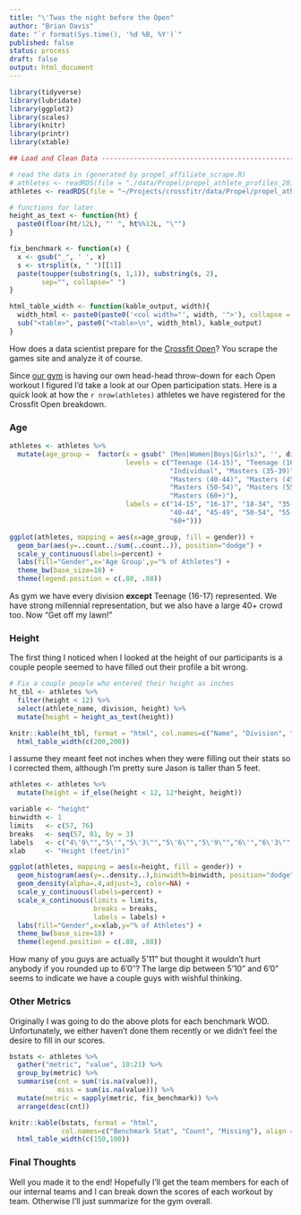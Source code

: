 ```yaml
---
title: "\'Twas the night before the Open"
author: "Brian Davis"
date: "`r format(Sys.time(), '%d %B, %Y')`"
published: false
status: process
draft: false
output: html_document
---
```


```r
library(tidyverse)
library(lubridate)
library(ggplot2)
library(scales)
library(knitr)
library(printr)
library(xtable)

## Load and Clean Data ---------------------------------------------------------

# read the data in (generated by propel_affiliate_scrape.R)
# athletes <- readRDS(file = "./data/Propel/propel_athlete_profiles_2017.rds")
athletes <- readRDS(file = "~/Projects/crossfitr/data/Propel/propel_athlete_profiles_2017.rds")

# functions for later
height_as_text <- function(ht) {
  paste0(floor(ht/12L), "' ", ht%%12L, "\"")
}

fix_benchmark <- function(x) {
  x <- gsub("_", ' ', x)
  s <- strsplit(x, " ")[[1]]
  paste(toupper(substring(s, 1,1)), substring(s, 2),
        sep="", collapse=" ")
}

html_table_width <- function(kable_output, width){
  width_html <- paste0(paste0('<col width="', width, '">'), collapse = "\n")
  sub("<table>", paste0("<table>\n", width_html), kable_output)
}
```

How does a data scientist prepare for the [Crossfit
Open](https://games.crossfit.com/)?  You scrape the games site and analyze it of
course.

Since [our gym](http://crossfitpropel.com/) is having our own head-head
throw-down for each Open workout I figured I'd take a look at our Open
participation stats.  Here is a quick look at how the `r nrow(athletes)`
athletes we have registered for the Crossfit Open breakdown. 


### Age

```r
athletes <- athletes %>% 
  mutate(age_group =  factor(x = gsub(" (Men|Women|Boys|Girls)", '', division),
                             levels = c("Teenage (14-15)", "Teenage (16-17)",
                                        "Individual", "Masters (35-39)",
                                        "Masters (40-44)", "Masters (45-49)",
                                        "Masters (50-54)", "Masters (55-59)",
                                        "Masters (60+)"),
                             labels = c("14-15", "16-17", "18-34", "35-39",
                                        "40-44", "45-49", "50-54", "55-59",
                                        "60+")))

ggplot(athletes, mapping = aes(x=age_group, fill = gender)) +
  geom_bar(aes(y=..count../sum(..count..)), position="dodge") +
  scale_y_continuous(labels=percent) +
  labs(fill="Gender",x='Age Group',y="% of Athletes") +
  theme_bw(base_size=18) +
  theme(legend.position = c(.88, .88))
```

As gym we have every division **except** Teenage (16-17) represented.  We have
strong millennial representation, but we also have a large 40+ crowd too. 
Now "Get off my lawn!"

### Height

The first thing I noticed when I looked at the height of our participants is a couple people seemed to have filled out their profile a bit wrong.

```r
# Fix a couple people who entered their height as inches
ht_tbl <- athletes %>% 
  filter(height < 12) %>% 
  select(athlete_name, division, height) %>%
  mutate(height = height_as_text(height))

knitr::kable(ht_tbl, format = "html", col.names=c("Name", "Division", "Height"), align = c('r', 'c', 'c')) %>%
  html_table_width(c(200,200))
```


I assume they meant feet not inches when they were filling out their stats so I corrected them, although I'm pretty sure Jason is taller than 5 feet.

```r
athletes <- athletes %>% 
  mutate(height = if_else(height < 12, 12*height, height))

variable <- "height"
binwidth <- 1
limits   <- c(57, 76)
breaks   <- seq(57, 81, by = 3)
labels   <- c("4\'9\"","5\'","5\'3\"","5\'6\"","5\'9\"","6\'","6\'3\"","6\'6\"","6\'9\"")
xlab     <- "Height (feet/in)"

ggplot(athletes, mapping = aes(x=height, fill = gender)) +
  geom_histogram(aes(y=..density..),binwidth=binwidth, position="dodge") +
  geom_density(alpha=.4,adjust=3, color=NA) +
  scale_y_continuous(labels=percent) +
  scale_x_continuous(limits = limits,
                     breaks = breaks,
                     labels = labels) +
  labs(fill="Gender",x=xlab,y="% of Athletes") +
  theme_bw(base_size=18) +
  theme(legend.position = c(.88, .88))
```

How many of you guys are actually 5’11” but thought it wouldn’t hurt anybody if you rounded up to 6’0″?  The large dip between 5'10" and 6'0" seems to indicate we have a couple guys with wishful thinking.

### Other Metrics

Originally I was going to do the above plots for each benchmark WOD.  Unfortunately, we either haven't done them recently or we didn't feel the desire to fill in our scores.

```r
bstats <- athletes %>%
  gather("metric", "value", 10:21) %>%
  group_by(metric) %>%
  summarise(cnt = sum(!is.na(value)),
            miss = sum(is.na(value))) %>%
  mutate(metric = sapply(metric, fix_benchmark)) %>%
  arrange(desc(cnt))

knitr::kable(bstats, format = "html", 
             col.names=c("Benchmark Stat", "Count", "Missing"), align = c('l', 'c', 'c')) %>%
  html_table_width(c(150,100))
```

### Final Thoughts

Well you made it to the end!  Hopefully I'll get the team members for each of our internal teams and I can break down the scores of each workout by team.  Otherwise I'll just summarize for the gym overall.